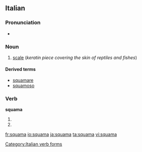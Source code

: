 ==Italian==
===Pronunciation===
*{{IPA|ˈskwama}}
===Noun===
{{it-noun|squam|f|a|e}}
# {{context|zoology|lang=it}} [[scale]] (''keratin piece covering the skin of reptiles and fishes'')

====Derived terms====
*[[squamare]]
*[[squamoso]]

===Verb===
'''squama'''

# {{form of|[[third-person|Third-person]] [[singular]] [[present tense]]|[[squamare#Italian|squamare]]|lang=Italian}}
# {{form of|[[second-person|Second-person]] singular [[imperative]]|squamare#Italian|squamare|lang=Italian}}

[[Category:Italian verb forms]]
[[fr:squama]]
[[io:squama]]
[[ja:squama]]
[[ta:squama]]
[[vi:squama]]